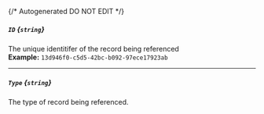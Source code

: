{/* Autogenerated DO NOT EDIT  */}
##### `ID` *{`string`}*
The unique identitifer of the record being referenced
<br/>
**Example:** `13d946f0-c5d5-42bc-b092-97ece17923ab`

---
##### `Type` *{`string`}*
The type of record being referenced.

